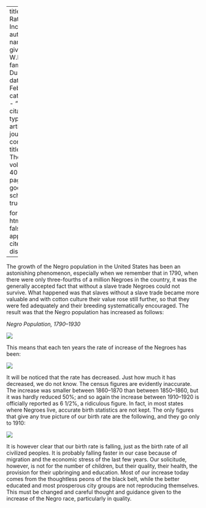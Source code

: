 
---
title: 'Our Rate of Increase'
author:
  - name:
      given: W.E.B.
      family: Du Bois
date: Feb. 1933
categories: 
  - ""
citation: 
  type: article-journal
  container-title: The Crisis
  volume: 40
  issue: 2
  page: 44
google-scholar: true

format:
  html:
    toc: false
    appendix-cite-as: display
---


The  growth of the Negro  population in the United States has been an astonishing phenomenon, especially when we remember that in 1790, when there were only three-fourths of a million Negroes in the country, it was the generally accepted fact that without a slave trade Negroes could not survive. What happened was that slaves without a slave trade became more valuable and with cotton culture their value rose still further, so that they were fed adequately and their breeding systematically encouraged. The result was that the Negro population has increased as follows:

*Negro Population, 1790--1930*

![](../../../Images/increase_1.png)

 This means that each ten years the rate of increase of the Negroes has been:

![](../../../Images/increase_2.png)

It will be noticed that the rate has decreased. Just how much it has decreased, we do not know. The census figures are evidently inaccurate. The increase was smaller between 1860--1870 than between 1850--1860, but it was hardly reduced 50%; and so again the increase between 1910--1920 is officially reported as 6 1/2%, a ridiculous figure. In fact, in most states where Negroes live, accurate birth statistics are not kept. The only figures that give any true picture of our birth rate are the following, and they go only to 1910:

![](../../../Images/increase_3.png)

It is however clear that our birth rate is falling, just as the birth rate of all civilized peoples. It is probably falling faster in our case because of migration and the economic stress of the last few years. Our solicitude, however, is not for the number of children, but their quality, their health, the provision for their upbringing and education. Most of our increase today comes from the thoughtless peons of the black belt, while the better educated and most prosperous city groups are not reproducing themselves. This must be changed and careful thought and guidance given to the increase of the Negro race, particularly in quality.


